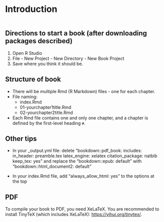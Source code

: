 # Introduction {#intro}

```r

```


## Directions to start a book (after downloading packages described)

1. Open R Studio
2. File - New Project - New Directory - New Book Project 
3. Save where you think it should be.

## Structure of book
* There will be multiple Rmd (R Markdown) files - one for each chapter.
* File naming: 
  + index.Rmd
  + 01-yourchapter1title.Rmd
  + 02-yourchapter2title.Rmd  
* Each Rmd file contains one and only one chapter, and a chapter is defined by the first-level heading `#`.

## Other tips
* In your _output.yml file: delete 
"bookdown::pdf_book:
  includes:
    in_header: preamble.tex
  latex_engine: xelatex
  citation_package: natbib
  keep_tex: yes" and replace the 
"bookdown::epub: default" with
"bookdown::html_document2: default"

* In your index.Rmd file, add "always_allow_html: yes" to the options at the top

## PDF
To compile your book to PDF, you need XeLaTeX. You are recommended to install TinyTeX (which includes XeLaTeX): <https://yihui.org/tinytex/>.
